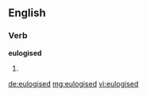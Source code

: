 ==English==

===Verb===
'''eulogised'''

# {{past of|[[eulogise]]}}

[[de:eulogised]]
[[mg:eulogised]]
[[vi:eulogised]]